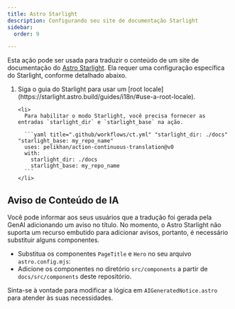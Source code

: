 ```yaml
---
title: Astro Starlight
description: Configurando seu site de documentação Starlight
sidebar:
  order: 9

---
```



Esta ação pode ser usada para traduzir o conteúdo de um site de documentação do [Astro Starlight](https://starlight.astro.build/).
Ela requer uma configuração específica do Starlight, conforme detalhado abaixo.

<Steps>
  <ol>
    <li>
      Siga o guia do Starlight para usar um [root locale](https://starlight.astro.build/guides/i18n/#use-a-root-locale).
    </li>

    <li>
      Para habilitar o modo Starlight, você precisa fornecer as entradas `starlight_dir` e `starlight_base` na ação.

      ```yaml title=".github/workflows/ct.yml" "starlight_dir: ./docs" "starlight_base: my_repo_name"
      uses: pelikhan/action-continuous-translation@v0
      with:
        starlight_dir: ./docs
        starlight_base: my_repo_name
      ```
    </li>
  </ol>
</Steps>

## Aviso de Conteúdo de IA

Você pode informar aos seus usuários que a tradução foi gerada pela GenAI
adicionando um aviso no título. No momento, o Astro Starlight não suporta um recurso embutido para adicionar avisos,
portanto, é necessário substituir alguns componentes.

* Substitua os componentes `PageTitle` e `Hero` no seu arquivo `astro.config.mjs`:
* Adicione os componentes no diretório `src/components` a partir de `docs/src/components` deste repositório.

Sinta-se à vontade para modificar a lógica em `AIGeneratedNotice.astro` para atender às suas necessidades.
